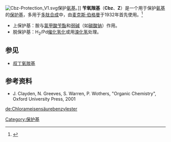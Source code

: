 [[File:Cbz-Protection_V1.svg|thumb]]保护[[氨基|氨基]]。]]
'''苄氧羰基'''（'''Cbz'''、'''Z'''）是一个用于保护[[氨基|氨基]]的[[保护基|保护基]]，多用于[[多肽合成|多肽合成]]中，由[[麦克斯·伯格曼|麦克斯·伯格曼]]于1932年首先使用。<ref>{{cite journal 
 | title =  Über ein allgemeines Verfahren der Peptid-Synthese 
 | author =  Max Bergmann, Leonidas Zervas
 | journal = Berichte der deutschen chemischen Gesellschaft
 | volume = 65 
 | issue = 7
 | pages = 1192–1201 
 | year =  1932
 | url =  
 | doi = 10.1002/cber.19320650722}}</ref>

*上保护基：胺与[[氯甲酸苄酯|氯甲酸苄酯]]和[[弱碱|弱碱]]（如[[碳酸钠|碳酸钠]]）作用。
*脱保护基：H<sub>2</sub>/Pd[[催化氢化|催化氢化]]或用[[溴化氢|溴化氢]]处理。

==参见==
*[[叔丁氧羰基|叔丁氧羰基]]

== 参考资料 ==
<div class="references-small">
<references/>
* J. Clayden, N. Greeves, S. Warren, P. Wothers, "Organic Chemistry", Oxford University Press, 2001
</div>

[[Category:保护基|Category:保护基]]

[[de:Chlorameisensäurebenzylester|de:Chlorameisensäurebenzylester]]